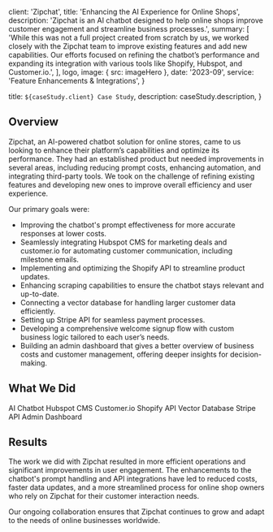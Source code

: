 
  client: 'Zipchat',
  title: 'Enhancing the AI Experience for Online Shops',
  description:
    'Zipchat is an AI chatbot designed to help online shops improve customer engagement and streamline business processes.',
  summary: [
    'While this was not a full project created from scratch by us, we worked closely with the Zipchat team to improve existing features and add new capabilities. Our efforts focused on refining the chatbot’s performance and expanding its integration with various tools like Shopify, Hubspot, and Customer.io.',
  ],
  logo,
  image: { src: imageHero },
  date: '2023-09',
  service: 'Feature Enhancements & Integrations',
}

  title: `${caseStudy.client} Case Study`,
  description: caseStudy.description,
}

## Overview

Zipchat, an AI-powered chatbot solution for online stores, came to us looking to enhance their platform’s capabilities and optimize its performance. They had an established product but needed improvements in several areas, including reducing prompt costs, enhancing automation, and integrating third-party tools. We took on the challenge of refining existing features and developing new ones to improve overall efficiency and user experience.

Our primary goals were:
- Improving the chatbot's prompt effectiveness for more accurate responses at lower costs.
- Seamlessly integrating Hubspot CMS for marketing deals and customer.io for automating customer communication, including milestone emails.
- Implementing and optimizing the Shopify API to streamline product updates.
- Enhancing scraping capabilities to ensure the chatbot stays relevant and up-to-date.
- Connecting a vector database for handling larger customer data efficiently.
- Setting up Stripe API for seamless payment processes.
- Developing a comprehensive welcome signup flow with custom business logic tailored to each user’s needs.
- Building an admin dashboard that gives a better overview of business costs and customer management, offering deeper insights for decision-making.

## What We Did

<TagList>
  <TagListItem>AI Chatbot</TagListItem>
  <TagListItem>Hubspot CMS</TagListItem>
  <TagListItem>Customer.io</TagListItem>
  <TagListItem>Shopify API</TagListItem>
  <TagListItem>Vector Database</TagListItem>
  <TagListItem>Stripe API</TagListItem>
  <TagListItem>Admin Dashboard</TagListItem>
</TagList>

<StatList>
  <StatListItem value="15%" label="Cost Reduction" />
  <StatListItem value="10x" label="Faster Data Updates" />
  <StatListItem value="25%" label="Improved User Engagement" />
  <StatListItem value="3" label="New Integrations" />
</StatList>

## Results

The work we did with Zipchat resulted in more efficient operations and significant improvements in user engagement. The enhancements to the chatbot's prompt handling and API integrations have led to reduced costs, faster data updates, and a more streamlined process for online shop owners who rely on Zipchat for their customer interaction needs.

Our ongoing collaboration ensures that Zipchat continues to grow and adapt to the needs of online businesses worldwide.

